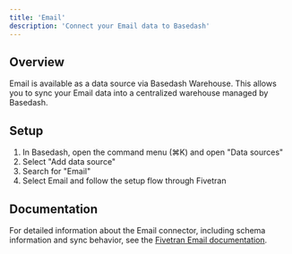 ```yaml
---
title: 'Email'
description: 'Connect your Email data to Basedash'
---
```


## Overview

Email is available as a data source via Basedash Warehouse. This allows you to sync your Email data into a centralized warehouse managed by Basedash.

## Setup

1. In Basedash, open the command menu (⌘K) and open "Data sources"
2. Select "Add data source"
3. Search for "Email"
4. Select Email and follow the setup flow through Fivetran

## Documentation

For detailed information about the Email connector, including schema information and sync behavior, see the [Fivetran Email documentation](https://fivetran.com/docs/connectors/files/email).
